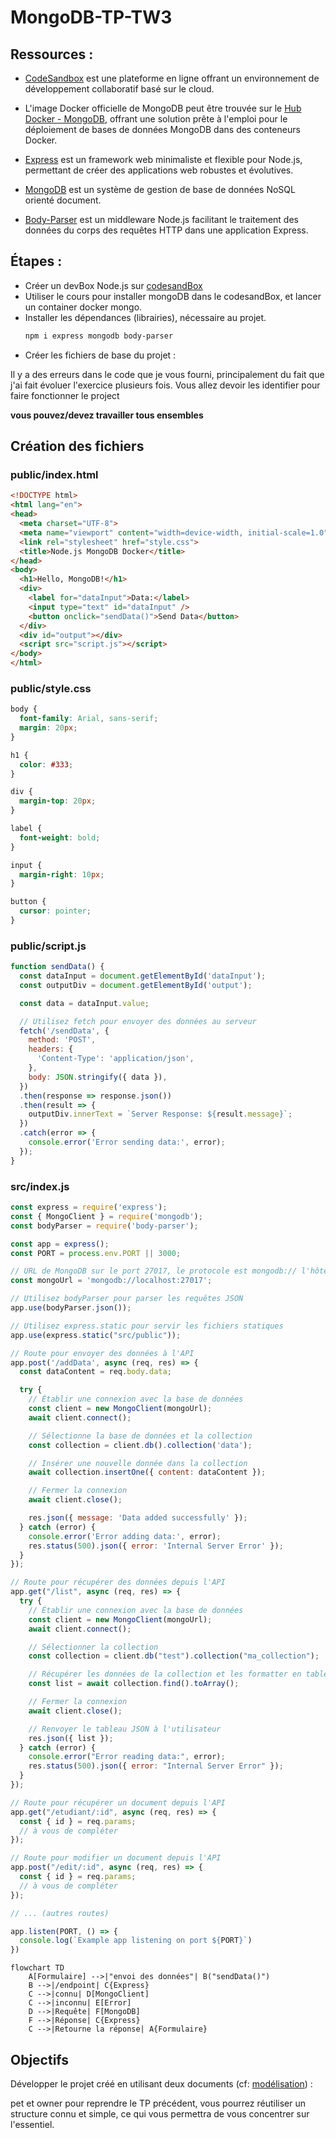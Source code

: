  

# MongoDB-TP-TW3

## Ressources :
- [CodeSandbox](https://codesandbox.io/) est une plateforme en ligne offrant un environnement de développement collaboratif basé sur le cloud.
  
- L'image Docker officielle de MongoDB peut être trouvée sur le [Hub Docker - MongoDB](https://hub.docker.com/_/mongo), offrant une solution prête à l'emploi pour le déploiement de bases de données MongoDB dans des conteneurs Docker.

- [Express](https://www.npmjs.com/package/express/) est un framework web minimaliste et flexible pour Node.js, permettant de créer des applications web robustes et évolutives.

- [MongoDB](https://www.npmjs.com/package/mongodb/) est un système de gestion de base de données NoSQL orienté document.

- [Body-Parser](https://www.npmjs.com/package/body-parser) est un middleware Node.js facilitant le traitement des données du corps des requêtes HTTP dans une application Express.

## Étapes :
- Créer un devBox Node.js sur [codesandBox](https://codesandbox.io/dashboard/recent)
- Utiliser le cours pour installer mongoDB dans le codesandBox, et lancer un container docker mongo.
- Installer les dépendances (librairies), nécessaire au projet.
    ```sh npm2yarn copy
    npm i express mongodb body-parser
    ```
- Créer les fichiers de base du projet :

<FileTree>
  <FileTree.Folder name="node-mongodb-docker" defaultOpen>
    <FileTree.Folder name="src" defaultOpen>
      <FileTree.File name="index.js" />
        <FileTree.Folder name="public" defaultOpen>
        <FileTree.File name="index.html" />
        <FileTree.File name="style.css" />
        <FileTree.File name="script.js" />
        </FileTree.Folder>
  </FileTree.Folder>
    <FileTree.File name="package.json" />
  </FileTree.Folder>
</FileTree>

<Callout type="warning" emoji="⚠️">
  Il y a des erreurs dans le code que je vous fourni, principalement du fait que j'ai fait évoluer l'exercice plusieurs fois. Vous allez devoir les identifier pour faire fonctionner le project 
  
  **vous pouvez/devez travailler tous ensembles**
</Callout>
## Création des fichiers

### public/index.html
```html filename="public/index.html" copy
<!DOCTYPE html>
<html lang="en">
<head>
  <meta charset="UTF-8">
  <meta name="viewport" content="width=device-width, initial-scale=1.0">
  <link rel="stylesheet" href="style.css">
  <title>Node.js MongoDB Docker</title>
</head>
<body>
  <h1>Hello, MongoDB!</h1>
  <div>
    <label for="dataInput">Data:</label>
    <input type="text" id="dataInput" />
    <button onclick="sendData()">Send Data</button>
  </div>
  <div id="output"></div>
  <script src="script.js"></script>
</body>
</html>
```
### public/style.css

```css filename="public/style.css" copy
body {
  font-family: Arial, sans-serif;
  margin: 20px;
}

h1 {
  color: #333;
}

div {
  margin-top: 20px;
}

label {
  font-weight: bold;
}

input {
  margin-right: 10px;
}

button {
  cursor: pointer;
}
```
### public/script.js

```js filename="public/script.js" copy
function sendData() {
  const dataInput = document.getElementById('dataInput');
  const outputDiv = document.getElementById('output');

  const data = dataInput.value;

  // Utilisez fetch pour envoyer des données au serveur
  fetch('/sendData', {
    method: 'POST',
    headers: {
      'Content-Type': 'application/json',
    },
    body: JSON.stringify({ data }),
  })
  .then(response => response.json())
  .then(result => {
    outputDiv.innerText = `Server Response: ${result.message}`;
  })
  .catch(error => {
    console.error('Error sending data:', error);
  });
}
```
### src/index.js
```js filename="src/index.js" copy
const express = require('express');
const { MongoClient } = require('mongodb');
const bodyParser = require('body-parser');

const app = express();
const PORT = process.env.PORT || 3000;

// URL de MongoDB sur le port 27017, le protocole est mongodb:// l'hôte est localhost utilisez les information de configuration de docker comme référence.
const mongoUrl = 'mongodb://localhost:27017';

// Utilisez bodyParser pour parser les requêtes JSON
app.use(bodyParser.json());

// Utilisez express.static pour servir les fichiers statiques
app.use(express.static("src/public"));

// Route pour envoyer des données à l'API
app.post('/addData', async (req, res) => {
  const dataContent = req.body.data;

  try {
    // Établir une connexion avec la base de données
    const client = new MongoClient(mongoUrl);
    await client.connect();

    // Sélectionne la base de données et la collection 
    const collection = client.db().collection('data');

    // Insérer une nouvelle donnée dans la collection
    await collection.insertOne({ content: dataContent });

    // Fermer la connexion
    await client.close();

    res.json({ message: 'Data added successfully' });
  } catch (error) {
    console.error('Error adding data:', error);
    res.status(500).json({ error: 'Internal Server Error' });
  }
});

// Route pour récupérer des données depuis l'API
app.get("/list", async (req, res) => {
  try {
    // Établir une connexion avec la base de données
    const client = new MongoClient(mongoUrl);
    await client.connect();

    // Sélectionner la collection
    const collection = client.db("test").collection("ma_collection");

    // Récupérer les données de la collection et les formatter en tableau JSON
    const list = await collection.find().toArray();

    // Fermer la connexion
    await client.close();

    // Renvoyer le tableau JSON à l'utilisateur
    res.json({ list });
  } catch (error) {
    console.error("Error reading data:", error);
    res.status(500).json({ error: "Internal Server Error" });
  }
});

// Route pour récupérer un document depuis l'API
app.get("/etudiant/:id", async (req, res) => {
  const { id } = req.params;
  // à vous de compléter
});

// Route pour modifier un document depuis l'API
app.post("/edit/:id", async (req, res) => {
  const { id } = req.params;
  // à vous de compléter
});

// ... (autres routes)

app.listen(PORT, () => {
  console.log(`Example app listening on port ${PORT}`)
})
```

```mermaid
flowchart TD
    A[Formulaire] -->|"envoi des données"| B("sendData()")
    B -->|/endpoint| C{Express}
    C -->|connu| D[MongoClient]
    C -->|inconnu| E[Error]
    D -->|Requête| F[MongoDB]
    F -->|Réponse| C{Express} 
    C -->|Retourne la réponse| A{Formulaire} 
```


## Objectifs

Développer le projet créé en utilisant deux documents (cf: [modélisation](/mongoDB/modelisation/modelisation)) :

pet et owner pour reprendre le TP précédent, vous pourrez réutiliser un structure connu et simple, ce qui vous permettra de vous concentrer sur l'essentiel.
